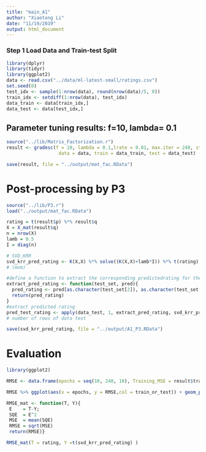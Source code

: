 ```yaml
---
title: "main_A1"
author: "Xiaotong Li"
date: "11/19/2019"
output: html_document
---
```



### Step 1 Load Data and Train-test Split
```r
library(dplyr)
library(tidyr)
library(ggplot2)
data <- read.csv("../data/ml-latest-small/ratings.csv")
set.seed(0)
test_idx <- sample(1:nrow(data), round(nrow(data)/5, 0))
train_idx <- setdiff(1:nrow(data), test_idx)
data_train <- data[train_idx,]
data_test <- data[test_idx,]
```

## Parameter tuning results: f=10, lambda= 0.1


```r
source("../lib/Matrix_Factorization.r")
result <- gradesc(f = 10, lambda = 0.1,lrate = 0.01, max.iter = 240, stopping.deriv = 0.01,
                   data = data, train = data_train, test = data_test)

save(result, file = "../output/mat_fac.RData")
```


# Post-processing by P3

```r
source("../lib/P3.r")
load("../output/mat_fac.RData")

rating = t(result$p) %*% result$q
X = X_mat(result$q)
n = nrow(X)
lamb = 0.5
I = diag(n)
```

```r
# SVD_KRR
svd_krr_pred_rating <- K(X,X) %*% solve((K(X,X)+lamb*I)) %*% t(rating)
# (mxm)

#define a function to extract the corresponding predictedrating for the test set.
extract_pred_rating <- function(test_set, pred){
  pred_rating <- pred[as.character(test_set[2]), as.character(test_set[1])]
  return(pred_rating)
}
#extract predicted rating
pred_test_rating <- apply(data_test, 1, extract_pred_rating, svd_krr_pred_rating)
# number of rows of data test 

save(svd_krr_pred_rating, file = "../output/A1_P3.RData")
```


# Evaluation

```r
library(ggplot2)

RMSE <- data.frame(epochs = seq(10, 240, 10), Training_MSE = result$train_RMSE, Test_MSE = result$test_RMSE) %>% gather(key = train_or_test, value = RMSE, -epochs)

RMSE %>% ggplot(aes(x = epochs, y = RMSE,col = train_or_test)) + geom_point() + scale_x_discrete(limits = seq(10, 240, 10)) + xlim(c(0, 240))
```


```r
RMSE_mat <- function(T, Y){
 E    = T-Y;
 SQE  = E^2
 MSE  = mean(SQE)
 RMSE = sqrt(MSE)
 return(RMSE)}

RMSE_mat(T = rating, Y =t(svd_krr_pred_rating) )
```

